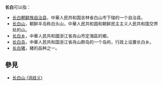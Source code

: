 '''长白'''可以指：
* [[长白朝鲜族自治县|长白朝鲜族自治县]]，中華人民共和国吉林省白山市下辖的一个自治县。
* [[长白山|长白山]]，朝鲜半岛称白头山，中華人民共和国和朝鲜民主主义人民共和国交界处的山。
* [[长白乡|长白乡]]，中華人民共和國浙江省舟山市定海區的鄉。
* [[长白岛|长白岛]]，中華人民共和国浙江省舟山群岛的一个岛屿，行政上设置长白乡。
* [[长白猪|长白猪]]，猪的品种之一。

==參見==
*[[长白山_(消歧义)|长白山 (消歧义)]]
{{disambiguation|C|cat=二字消歧义}}